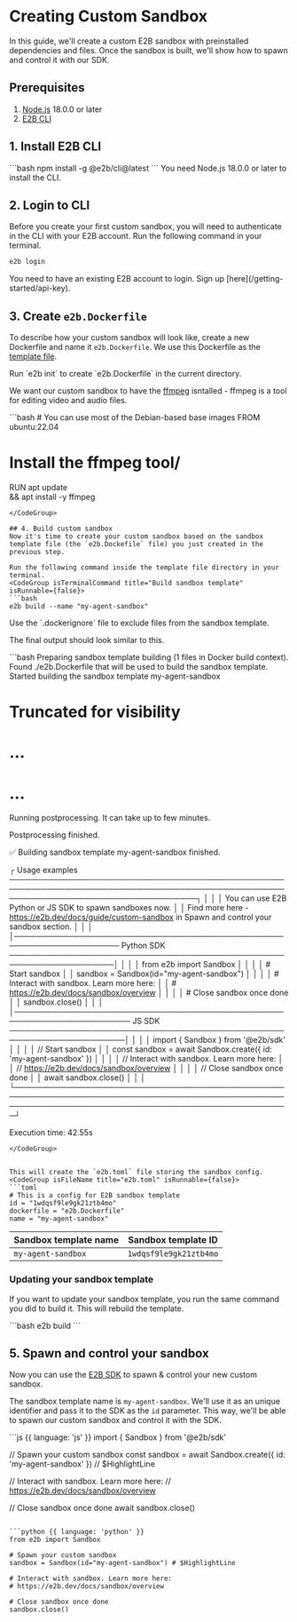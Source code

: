 
# Creating Custom Sandbox

In this guide, we'll create a custom E2B sandbox with preinstalled dependencies and files.
Once the sandbox is built, we'll show how to spawn and control it with our SDK.

## Prerequisites
1. [Node.js](https://nodejs.org/) 18.0.0 or later
1. [E2B CLI](/cli/installation)

## 1. Install E2B CLI

<CodeGroup isTerminalCommand title="Install CLI" isRunnable={false}>
```bash
npm install -g @e2b/cli@latest
```
</CodeGroup>

<Note>
You need Node.js 18.0.0 or later to install the CLI.
</Note>

## 2. Login to CLI
Before you create your first custom sandbox, you will need to authenticate in the CLI with your E2B account.
Run the following command in your terminal.
<CodeGroup isTerminalCommand title="Login to CLI" isRunnable={false}>
```bash
e2b login
```
</CodeGroup>

<Note>
You need to have an existing E2B account to login. Sign up [here](/getting-started/api-key).
</Note>

## 3. Create `e2b.Dockerfile`
To describe how your custom sandbox will look like, create a new Dockerfile and name it `e2b.Dockerfile`.
We use this Dockerfile as the [template file](/sandbox/templates/template-file).

<Note>
Run `e2b init` to create `e2b.Dockerfile` in the current directory.
</Note>

We want our custom sandbox to have the [ffmpeg](https://www.ffmpeg.org/) isntalled - ffmpeg is a tool for editing video and audio files.

<CodeGroup isFileName title="e2b.Dockerfile" isRunnable={false}>
```bash
# You can use most of the Debian-based base images
FROM ubuntu:22.04

# Install the ffmpeg tool/
RUN apt update \
    && apt install -y ffmpeg
```
</CodeGroup>

## 4. Build custom sandbox
Now it's time to create your custom sandbox based on the sandbox template file (the `e2b.Dockefile` file) you just created in the previous step.

Run the following command inside the template file directory in your terminal.
<CodeGroup isTerminalCommand title="Build sandbox template" isRunnable={false}>
```bash
e2b build --name "my-agent-sandbox"
```
</CodeGroup>

<Note>
Use the `.dockerignore` file to exclude files from the sandbox template.
</Note>

The final output should look similar to this.

<CodeGroup title="Build output" isRunnable={false}>
```bash
Preparing sandbox template building (1 files in Docker build context).
Found ./e2b.Dockerfile that will be used to build the sandbox template.
Started building the sandbox template my-agent-sandbox

# Truncated for visibility
# ...
# ...

Running postprocessing. It can take up to few minutes.

Postprocessing finished.

✅ Building sandbox template my-agent-sandbox finished.

┌ Usage examples ──────────────────────────────────────────────────────────────────────────────────────────────────────────────────────────────────────┐
│                                                                                                                                                      │
│  You can use E2B Python or JS SDK to spawn sandboxes now.                                                                                            │
│  Find more here - https://e2b.dev/docs/guide/custom-sandbox in Spawn and control your sandbox section.                                               │
│                                                                                                                                                      │
│───────────────────────────────────────────────────────────────────── Python SDK ─────────────────────────────────────────────────────────────────────│
│                                                                                                                                                      │
│  from e2b import Sandbox                                                                                                                             │
│                                                                                                                                                      │
│  # Start sandbox                                                                                                                                     │
│  sandbox = Sandbox(id="my-agent-sandbox")                                                                                                            │
│                                                                                                                                                      │
│  # Interact with sandbox. Learn more here:                                                                                                           │
│  # https://e2b.dev/docs/sandbox/overview                                                                                                             │
│                                                                                                                                                      │
│  # Close sandbox once done                                                                                                                           │
│  sandbox.close()                                                                                                                                     │
│                                                                                                                                                      │
│─────────────────────────────────────────────────────────────────────── JS SDK ───────────────────────────────────────────────────────────────────────│
│                                                                                                                                                      │
│  import { Sandbox } from '@e2b/sdk'                                                                                                                  │
│                                                                                                                                                      │
│  // Start sandbox                                                                                                                                    │
│  const sandbox = await Sandbox.create({ id: 'my-agent-sandbox' })                                                                                    │
│                                                                                                                                                      │
│  // Interact with sandbox. Learn more here:                                                                                                          │
│  // https://e2b.dev/docs/sandbox/overview                                                                                                            │
│                                                                                                                                                      │
│  // Close sandbox once done                                                                                                                          │
│  await sandbox.close()                                                                                                                               │
│                                                                                                                                                      │
└──────────────────────────────────────────────────────────────────────────────────────────────────────────────────────────────────────────────────────┘

Execution time: 42.55s
```
</CodeGroup>


This will create the `e2b.toml` file storing the sandbox config.
<CodeGroup isFileName title="e2b.toml" isRunnable={false}>
```toml
# This is a config for E2B sandbox template
id = "1wdqsf9le9gk21ztb4mo"
dockerfile = "e2b.Dockerfile"
name = "my-agent-sandbox"
```
</CodeGroup>

| Sandbox template name | Sandbox template ID |
---|---|
|`my-agent-sandbox`|`1wdqsf9le9gk21ztb4mo`|

### Updating your sandbox template
If you want to update your sandbox template, you run the same command you did to build it.
This will rebuild the template.

<CodeGroup isTerminalCommand title="Update sandbox template" isRunnable={false}>
```bash
e2b build
```
</CodeGroup>

## 5. Spawn and control your sandbox

Now you can use the [E2B SDK](/getting-started/installation) to spawn & control your new custom sandbox.

The sandbox template name is `my-agent-sandbox`. We'll use it as an unique identifier and pass it to the SDK as the `id` parameter.
This way, we'll be able to spawn our custom sandbox and control it with the SDK.

<CodeGroup title="Spawn & control your custom sandbox" isRunnable={true}>
```js {{ language: 'js' }}
import { Sandbox } from '@e2b/sdk'

// Spawn your custom sandbox
const sandbox = await Sandbox.create({ id: 'my-agent-sandbox' }) // $HighlightLine

// Interact with sandbox. Learn more here:
// https://e2b.dev/docs/sandbox/overview

// Close sandbox once done
await sandbox.close()
```

```python {{ language: 'python' }}
from e2b import Sandbox

# Spawn your custom sandbox
sandbox = Sandbox(id="my-agent-sandbox") # $HighlightLine

# Interact with sandbox. Learn more here:
# https://e2b.dev/docs/sandbox/overview

# Close sandbox once done
sandbox.close()
```
</CodeGroup>